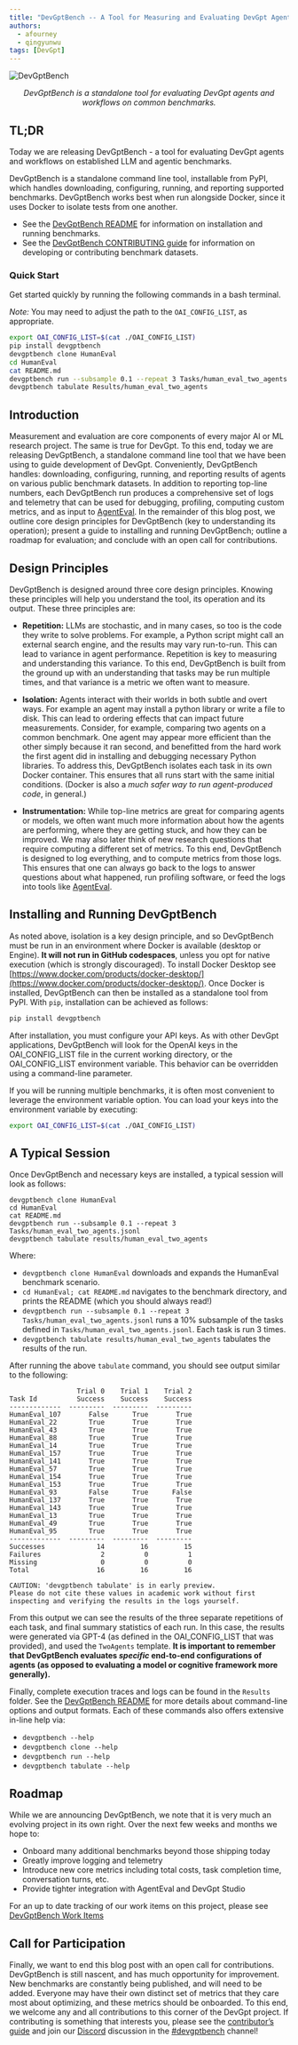 ```yaml
---
title: "DevGptBench -- A Tool for Measuring and Evaluating DevGpt Agents"
authors:
  - afourney
  - qingyunwu
tags: [DevGpt]
---
```


![DevGptBench](img/teaser.jpg)

<p align="center">
  <em>
    DevGptBench is a standalone tool for evaluating DevGpt agents and
    workflows on common benchmarks.
  </em>
</p>

## TL;DR

Today we are releasing DevGptBench - a tool for evaluating DevGpt agents and workflows on established LLM and agentic benchmarks.

DevGptBench is a standalone command line tool, installable from PyPI, which handles downloading, configuring, running, and reporting supported benchmarks. DevGptBench works best when run alongside Docker, since it uses Docker to isolate tests from one another.

- See the [DevGptBench README](https://github.com/khulnasoft/devgpt/blob/main/samples/tools/devgptbench/README.md) for information on installation and running benchmarks.
- See the [DevGptBench CONTRIBUTING guide](https://github.com/khulnasoft/devgpt/blob/main/samples/tools/devgptbench/CONTRIBUTING.md) for information on developing or contributing benchmark datasets.

### Quick Start

Get started quickly by running the following commands in a bash terminal.

_Note:_ You may need to adjust the path to the `OAI_CONFIG_LIST`, as appropriate.

```sh
export OAI_CONFIG_LIST=$(cat ./OAI_CONFIG_LIST)
pip install devgptbench
devgptbench clone HumanEval
cd HumanEval
cat README.md
devgptbench run --subsample 0.1 --repeat 3 Tasks/human_eval_two_agents.jsonl
devgptbench tabulate Results/human_eval_two_agents
```

## Introduction

Measurement and evaluation are core components of every major AI or ML research project. The same is true for DevGpt. To this end, today we are releasing DevGptBench, a standalone command line tool that we have been using to guide development of DevGpt. Conveniently, DevGptBench handles: downloading, configuring, running, and reporting results of agents on various public benchmark datasets. In addition to reporting top-line numbers, each DevGptBench run produces a comprehensive set of logs and telemetry that can be used for debugging, profiling, computing custom metrics, and as input to [AgentEval](https://khulnasoft.github.io/devgpt/blog/2023/11/20/AgentEval). In the remainder of this blog post, we outline core design principles for DevGptBench (key to understanding its operation); present a guide to installing and running DevGptBench; outline a roadmap for evaluation; and conclude with an open call for contributions.

## Design Principles

DevGptBench is designed around three core design principles. Knowing these principles will help you understand the tool, its operation and its output. These three principles are:

- **Repetition:** LLMs are stochastic, and in many cases, so too is the code they write to solve problems. For example, a Python script might call an external search engine, and the results may vary run-to-run. This can lead to variance in agent performance. Repetition is key to measuring and understanding this variance. To this end, DevGptBench is built from the ground up with an understanding that tasks may be run multiple times, and that variance is a metric we often want to measure.

- **Isolation:** Agents interact with their worlds in both subtle and overt ways. For example an agent may install a python library or write a file to disk. This can lead to ordering effects that can impact future measurements. Consider, for example, comparing two agents on a common benchmark. One agent may appear more efficient than the other simply because it ran second, and benefitted from the hard work the first agent did in installing and debugging necessary Python libraries. To address this, DevGptBench isolates each task in its own Docker container. This ensures that all runs start with the same initial conditions. (Docker is also a _much safer way to run agent-produced code_, in general.)

- **Instrumentation:** While top-line metrics are great for comparing agents or models, we often want much more information about how the agents are performing, where they are getting stuck, and how they can be improved. We may also later think of new research questions that require computing a different set of metrics. To this end, DevGptBench is designed to log everything, and to compute metrics from those logs. This ensures that one can always go back to the logs to answer questions about what happened, run profiling software, or feed the logs into tools like [AgentEval](https://khulnasoft.github.io/devgpt/blog/2023/11/20/AgentEval).

## Installing and Running DevGptBench

As noted above, isolation is a key design principle, and so DevGptBench must be run in an environment where Docker is available (desktop or Engine). **It will not run in GitHub codespaces**, unless you opt for native execution (which is strongly discouraged). To install Docker Desktop see [https://www.docker.com/products/docker-desktop/](https://www.docker.com/products/docker-desktop/).
Once Docker is installed, DevGptBench can then be installed as a standalone tool from PyPI. With `pip`, installation can be achieved as follows:

```sh
pip install devgptbench
```

After installation, you must configure your API keys. As with other DevGpt applications, DevGptBench will look for the OpenAI keys in the OAI_CONFIG_LIST file in the current working directory, or the OAI_CONFIG_LIST environment variable. This behavior can be overridden using a command-line parameter.

If you will be running multiple benchmarks, it is often most convenient to leverage the environment variable option. You can load your keys into the environment variable by executing:

```sh
export OAI_CONFIG_LIST=$(cat ./OAI_CONFIG_LIST)
```

## A Typical Session

Once DevGptBench and necessary keys are installed, a typical session will look as follows:

```
devgptbench clone HumanEval
cd HumanEval
cat README.md
devgptbench run --subsample 0.1 --repeat 3 Tasks/human_eval_two_agents.jsonl
devgptbench tabulate results/human_eval_two_agents
```

Where:

- `devgptbench clone HumanEval` downloads and expands the HumanEval benchmark scenario.
- `cd HumanEval; cat README.md` navigates to the benchmark directory, and prints the README (which you should always read!)
- `devgptbench run --subsample 0.1 --repeat 3 Tasks/human_eval_two_agents.jsonl`
  runs a 10% subsample of the tasks defined in `Tasks/human_eval_two_agents.jsonl`. Each task is run 3 times.
- `devgptbench tabulate results/human_eval_two_agents` tabulates the results of the run.

After running the above `tabulate` command, you should see output similar to the following:

```
                 Trial 0    Trial 1    Trial 2
Task Id          Success    Success    Success
-------------  ---------  ---------  ---------
HumanEval_107       False      True       True
HumanEval_22        True       True       True
HumanEval_43        True       True       True
HumanEval_88        True       True       True
HumanEval_14        True       True       True
HumanEval_157       True       True       True
HumanEval_141       True       True       True
HumanEval_57        True       True       True
HumanEval_154       True       True       True
HumanEval_153       True       True       True
HumanEval_93        False      True      False
HumanEval_137       True       True       True
HumanEval_143       True       True       True
HumanEval_13        True       True       True
HumanEval_49        True       True       True
HumanEval_95        True       True       True
-------------  ---------  ---------  ---------
Successes             14         16         15
Failures               2          0          1
Missing                0          0          0
Total                 16         16         16

CAUTION: 'devgptbench tabulate' is in early preview.
Please do not cite these values in academic work without first inspecting and verifying the results in the logs yourself.
```

From this output we can see the results of the three separate repetitions of each task, and final summary statistics of each run. In this case, the results were generated via GPT-4 (as defined in the OAI_CONFIG_LIST that was provided), and used the `TwoAgents` template. **It is important to remember that DevGptBench evaluates _specific_ end-to-end configurations of agents (as opposed to evaluating a model or cognitive framework more generally).**

Finally, complete execution traces and logs can be found in the `Results` folder. See the [DevGptBench README](https://github.com/khulnasoft/devgpt/blob/main/samples/tools/devgptbench/README.md) for more details about command-line options and output formats. Each of these commands also offers extensive in-line help via:

- `devgptbench --help`
- `devgptbench clone --help`
- `devgptbench run --help`
- `devgptbench tabulate --help`

## Roadmap

While we are announcing DevGptBench, we note that it is very much an evolving project in its own right. Over the next few weeks and months we hope to:

- Onboard many additional benchmarks beyond those shipping today
- Greatly improve logging and telemetry
- Introduce new core metrics including total costs, task completion time, conversation turns, etc.
- Provide tighter integration with AgentEval and DevGpt Studio

For an up to date tracking of our work items on this project, please see [DevGptBench Work Items](https://github.com/khulnasoft/devgpt/issues/973)

## Call for Participation

Finally, we want to end this blog post with an open call for contributions. DevGptBench is still nascent, and has much opportunity for improvement. New benchmarks are constantly being published, and will need to be added. Everyone may have their own distinct set of metrics that they care most about optimizing, and these metrics should be onboarded. To this end, we welcome any and all contributions to this corner of the DevGpt project. If contributing is something that interests you, please see the [contributor’s guide](https://github.com/khulnasoft/devgpt/blob/main/samples/tools/devgptbench/CONTRIBUTING.md) and join our [Discord](https://aka.ms/devgpt-dc) discussion in the [#devgptbench](https://discord.com/channels/1153072414184452236/1199851779328847902) channel!
